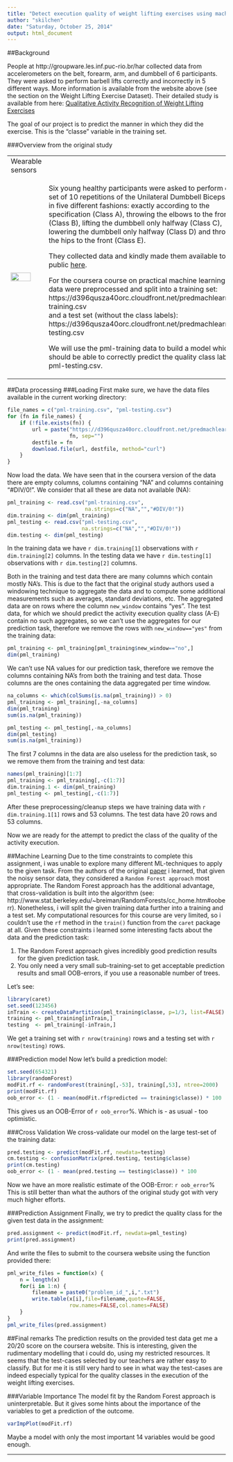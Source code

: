 ```yaml
---
title: "Detect execution quality of weight lifting exercises using machine learning algorithm"
author: "skilchen"
date: "Saturday, October 25, 2014"
output: html_document
---
```


##Background

People at http://groupware.les.inf.puc-rio.br/har collected data from accelerometers on the belt, forearm, arm, and dumbbell of 6 participants. They were asked to perform barbell lifts correctly and incorrectly in 5 different ways. More information is available from the website above (see the section on the Weight Lifting Exercise Dataset). Their detailed study is available from here: [Qualitative Activity Recognition of Weight Lifting Exercises](http://groupware.les.inf.puc-rio.br/work.jsf?p1=11201)

The goal of our project is to predict the manner in which they did the exercise. This is the "classe" variable in the training set.

###Overview from the original study
<table>
  <tr>
    <td width="25%">
      Wearable sensors
    </td>
    <td></td>
  </tr>
  <tr>
    <td width="25%">
      <img src="http://groupware.les.inf.puc-rio.br/static/WLE/on-body-sensing-schema.png" width="80%"/>
    </td>
    <td width="75%" valign="top">
    <p>
Six young healthy participants were asked to perform one set of 10 repetitions of the Unilateral Dumbbell Biceps Curl in five different fashions: exactly according to the specification (Class A), throwing the elbows to the front (Class B), lifting the dumbbell only halfway (Class C), lowering the dumbbell only halfway (Class D) and throwing the hips to the front (Class E).

They collected data and kindly made them available to the public [here](http://groupware.les.inf.puc-rio.br/static/WLE/WearableComputing_weight_lifting_exercises_biceps_curl_variations.csv).

For the coursera course on practical machine learning the data were preprocessed and split into a training set: 
https://d396qusza40orc.cloudfront.net/predmachlearn/pml-training.csv  
and a test set (without the class labels):  
https://d396qusza40orc.cloudfront.net/predmachlearn/pml-testing.csv

We will use the pml-training data to build a model which should be able to correctly predict the quality class label in pml-testing.csv.
</p>
    </td>
  </tr>
</table>

##Data processing
###Loading
First make sure, we have the data files available in the current working directory:

```r
file_names = c("pml-training.csv", "pml-testing.csv")
for (fn in file_names) {
    if (!file.exists(fn)) {
        url = paste("https://d396qusza40orc.cloudfront.net/predmachlearn/",
                    fn, sep="")
        destfile = fn
        download.file(url, destfile, method="curl")
    }
}
```

Now load the data. We have seen that in the coursera version of the data there are empty columns, columns containing "NA" and columns containing "#DIV/0!". We consider that all these are data not available (NA):

```r
pml_training <- read.csv("pml-training.csv", 
                         na.strings=c("NA","","#DIV/0!"))
dim.training <- dim(pml_training)
pml_testing <- read.csv("pml-testing.csv",
                        na.strings=c("NA","","#DIV/0!"))
dim.testing <- dim(pml_testing)
```
In the training data we have `r dim.training[1]` observations with `r dim.training[2]` columns. In the testing data we have `r dim.testing[1]` observations with `r dim.testing[2]` columns.

Both in the training and test data there are many columns which contain mostly NA's. This is due to the fact that the original study authors used a windowing technique to aggregate the data and to compute some additional measurements such as averages, standard deviations, etc. The aggregated data are on rows where the column `new_window` contains "yes". The test data, for which we should predict the activity execution quality class (A-E) contain no such aggregates, so we can't use the aggregates for our prediction task, therefore we remove the rows with `new_window=="yes"` from the training data:
```r
pml_training <- pml_training[pml_training$new_window=="no",]
dim(pml_training)
```
We can't use NA values for our prediction task, therefore we remove the columns containing NA's from both the training and test data. Those columns are the ones containing the data aggregated per time window.
```r
na_columns <- which(colSums(is.na(pml_training)) > 0)
pml_training <- pml_training[,-na_columns]
dim(pml_training)
sum(is.na(pml_training))

pml_testing <- pml_testing[,-na_columns]
dim(pml_testing)
sum(is.na(pml_training))
```
The first 7 columns in the data are also useless for the prediction task, so we remove them from the training and test data:
```r
names(pml_training)[1:7]
pml_training <- pml_training[,-c(1:7)]
dim.training.1 <- dim(pml_training)
pml_testing <- pml_testing[,-c(1:7)]
```
After these preprocessing/cleanup steps we have training data with `r dim.training.1[1]` rows and 53 columns. The test data have 20 rows and 53 columns.


Now we are ready for the attempt to predict the class of the quality of the activity execution.

##Machine Learning
Due to the time constraints to complete this assignment, i was unable to explore many different ML-techniques to apply to the given task. From the authors of the original [paper](http://groupware.les.inf.puc-rio.br/work.jsf?p1=11201) i learned, that given the noisy sensor data, they considered a `Random Forest approach` most appropriate. The Random Forest approach has the additional advantage, that cross-validation is built into the algorithm (see: http://www.stat.berkeley.edu/~breiman/RandomForests/cc_home.htm#ooberr). Nonetheless, i will split the given training data further into a training and a test set. My computational resources for this course are very limited, so i couldn't use the `rf` method in the `train()` function from the `caret` package at all. Given these constraints i learned some interesting facts about the data and the prediction task:

1. The Random Forest approach gives incredibly good prediction results for the given prediction task.  
2. You only need a very small sub-training-set to get acceptable prediction results and small OOB-errors, if you use a reasonable number of trees.  


Let's see:
```r
library(caret)
set.seed(123456)
inTrain <- createDataPartition(pml_training$classe, p=1/3, list=FALSE)
training <- pml_training[inTrain,]
testing  <- pml_training[-inTrain,]
```
We get a training set with `r nrow(training)` rows and a testing set with `r nrow(testing)` rows.

###Prediction model
Now let's build a prediction model:
```r
set.seed(654321)
library(randomForest)
modFit.rf <- randomForest(training[,-53], training[,53], ntree=2000)
print(modFit.rf)
oob_error <- (1 - mean(modFit.rf$predicted == training$classe)) * 100
```
This gives us an OOB-Error of `r oob_error`%. Which is - as usual - too optimistic.

###Cross Validation
We cross-validate our model on the large test-set of the training data:
```r
pred.testing <- predict(modFit.rf, newdata=testing)
cm.testing <- confusionMatrix(pred.testing, testing$classe)
print(cm.testing)
oob_error <- (1 - mean(pred.testing == testing$classe)) * 100
```
Now we have an more realistic estimate of the OOB-Error: `r oob_error`%
This is still better than what the authors of the original study got with very much higher efforts.

###Prediction Assignment
Finally, we try to predict the quality class for the given test data in the assignment:
```r
pred.assignment <- predict(modFit.rf, newdata=pml_testing)
print(pred.assignment)
```
And write the files to submit to the coursera website using the function provided there:
```r
pml_write_files = function(x) {
    n = length(x)
    for(i in 1:n) {
        filename = paste0("problem_id_",i,".txt")
        write.table(x[i],file=filename,quote=FALSE,
                    row.names=FALSE,col.names=FALSE)
    }
}
pml_write_files(pred.assignment)
```
##Final remarks
The prediction results on the provided test data get me a 20/20 score on the coursera website. This is interesting, given the rudimentary modelling that i could do, using my restricted resources. It seems that the test-cases selected by our teachers are rather easy to classify. But for me it is still very hard to see in what way the test-cases are indeed especially typical for the quality classes in the execution of the weight lifting exercises.

###Variable Importance
The model fit by the Random Forest approach is uninterpretable. But it gives some hints about the importance of the variables to get a prediction of the outcome.
```r
varImpPlot(modFit.rf)
```

Maybe a model with only the most important 14 variables would be good enough.
<hr/>
